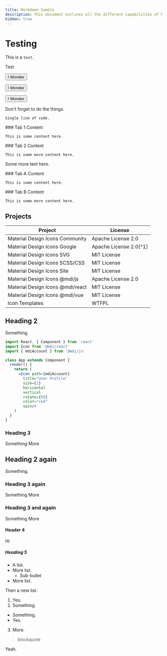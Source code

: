 ```yaml
---
title: Markdown Sample
description: This document outlines all the different capabilities of Markdown we support.
hidden: true
---
```


# Testing

This is a `test`.

<Icon name='mdi:account' size='2' color='red' />

<Icon name='mdil:account' />

<Icon name='mdi:crowd' size='5' color='blue' />

<Icon name='mdi:circle' />

<Icon name='mdi:crowd' />

<Icon name='si:simpleicons' />

Test

<Button href='https://www.google.com' startIcon='mdi:clock'>I Wonder</Button>

<Button href='https://www.google.com' startIcon='mdi:clock' variant='text'>I Wonder</Button>

<Button href='https://www.google.com' startIcon='mdi:clock' variant='contained'>I Wonder</Button>

<Note title='Here is a note' type='info'>
  Don't forget to do the things.
</Note>

```
Single line of code.
```

<Tabs>
  <Tab title='Tab 1'>
    ### Tab 1 Content

    This is some content here.
  </Tab>
  <Tab title='Tab 2'>
    ### Tab 2 Content

    This is some more content here.
  </Tab>
</Tabs>

Some more text here.

<Tabs>
  <Tab title='Tab A'>
    ### Tab A Content

    This is some content here.
  </Tab>
  <Tab title='Tab B'>
    ### Tab B Content

    This is some more content here.
  </Tab>
</Tabs>

## Projects

| Project                                 | License                   |
|-----------------------------------------|---------------------------|
| Material Design Icons Community         | Apache License 2.0        |
| Material Design Icons Google            | Apache License 2.0[^1]    |
| Material Design Icons SVG               | MIT License               |
| Material Design Icons SCSS/CSS          | MIT License               |
| Material Design Icons Site              | MIT License               |
| Material Design Icons @mdi/js           | Apache License 2.0        |
| Material Design Icons @mdi/react        | MIT License               |
| Material Design Icons @mdi/vue          | MIT License               |
| Icon Templates                          | WTFPL                     |

## Heading 2

Something.

```jsx
import React, { Component } from 'react'
import Icon from '@mdi/react'
import { mdiAccount } from '@mdi/js'

class App extends Component {
  render() {
    return (
      <Icon path={mdiAccount}
        title="User Profile"
        size={1}
        horizontal
        vertical
        rotate={90}
        color="red"
        spin/>
    )
  }
} 
```

### Heading 3

Something More

## Heading 2 again

Something.

### Heading 3 again

Something More

### Heading 3 and again

Something More

#### Header 4

Hi

##### Heading 5

- A list.
- More list.
  - Sub-bullet
- More list.

Then a new list.

1. Yes.
2. Something.
  - Something.
  - Yes.
3. More.

> blockquote

Yeah.